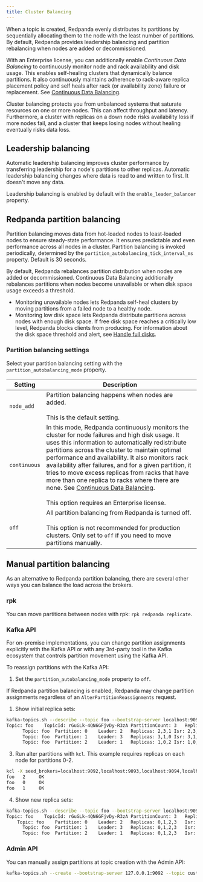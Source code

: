 ```yaml
---
title: Cluster Balancing
---
```


<head>
    <meta name="title" content="Cluster balancing | Redpanda Docs"/>
    <meta name="description" content="For balanced clusters, Redpanda provide leadership balancing and partition balancing. It also supports manual partition balancing with rpk and with the Kafka API and the Admin API."/>
</head>

When a topic is created, Redpanda evenly distributes its partitions by sequentially allocating them to the node with the least number of partitions. By default, Redpanda provides leadership balancing and partition rebalancing when nodes are added or decommissioned. 

With an Enterprise license, you can additionally enable *Continuous Data Balancing* to continuously monitor node and rack availability and disk usage. This enables self-healing clusters that dynamically balance partitions. It also continuously maintains adherence to rack-aware replica placement policy and self heals after rack (or availability zone) failure or replacement. See [Continuous Data Balancing](../continuous-data-balancing).

Cluster balancing protects you from unbalanced systems that saturate resources on one or more nodes. This can affect throughput and latency. Furthermore, a cluster with replicas on a down node risks availability loss if more nodes fail, and a cluster that keeps losing nodes without healing eventually risks data loss.

## Leadership balancing

Automatic leadership balancing improves cluster performance by transferring leadership for a node's partitions to other replicas. Automatic leadership balancing changes where data is read to and written to first. It doesn't move any data.

Leadership balancing is enabled by default with the `enable_leader_balancer` property.

## Redpanda partition balancing

Partition balancing moves data from hot-loaded nodes to least-loaded nodes to ensure steady-state performance. It ensures predictable and even performance across all nodes in a cluster. Partition balancing is invoked periodically, determined by the `partition_autobalancing_tick_interval_ms` property. Default is 30 seconds.

By default, Redpanda rebalances partition distribution when nodes are added or decommissioned. Continuous Data Balancing additionally rebalances partitions when nodes become unavailable or when disk space usage exceeds a threshold. 

* Monitoring unavailable nodes lets Redpanda self-heal clusters by moving partitions from a failed node to a healthy node.
* Monitoring low disk space lets Redpanda distribute partitions across nodes with enough disk space. If free disk space reaches a critically low level, Redpanda blocks clients from producing. For information about the disk space threshold and alert, see [Handle full disks](../disk-utilization/#handle-full-disks).

### Partition balancing settings

Select your partition balancing setting with the `partition_autobalancing_mode` property. 

| Setting      | Description |
| ----------- | ----------- |
| `node_add`      | Partition balancing happens when nodes are added.  <br /><br />This is the default setting.|
| `continuous`   | In this mode, Redpanda continuously monitors the cluster for node failures and high disk usage. It uses this information to automatically redistribute partitions across the cluster to maintain optimal performance and availability. It also monitors rack availability after failures, and for a given partition, it tries to move excess replicas from racks that have more than one replica to racks where there are none. See [Continuous Data Balancing](../continuous-data-balancing).<br /><br />This option requires an Enterprise license.         |
| `off`     | All partition balancing from Redpanda is turned off. <br /><br />This option is not recommended for production clusters. Only set to `off` if you need to move partitions manually.   |

## Manual partition balancing

As an alternative to Redpanda partition balancing, there are several other ways you can balance the load across the brokers.

### rpk

You can move partitions between nodes with rpk: `rpk redpanda replicate`.

### Kafka API

For on-premise implementations, you can change partition assignments explicitly with the Kafka API or with any 3rd-party tool in the Kafka ecosystem that controls partition movement using the Kafka API. 

To reassign partitions with the Kafka API:

1. Set the `partition_autobalancing_mode` property to `off`.

  If Redpanda partition balancing is enabled, Redpanda may change partition assignments regardless of an `AlterPartitionReassignments` request.

1. Show initial replica sets:

  ```bash
  kafka-topics.sh --describe --topic foo --bootstrap-server localhost:9092,localhost:9093,localhost:9094,localhost:9095
  Topic: foo	TopicId: rGuGLk-4QN6GFjvDy-R3zA	PartitionCount: 3	ReplicationFactor: 3	Configs: 
    	Topic: foo	Partition: 0	Leader: 2	Replicas: 2,3,1	Isr: 2,3,1
    	Topic: foo	Partition: 1	Leader: 3	Replicas: 3,1,0	Isr: 3,1,0
	    Topic: foo	Partition: 2	Leader: 1	Replicas: 1,0,2	Isr: 1,0,2
  ```

3. Run alter partitions with `kcl`. This example requires replicas on each node for partitions 0-2.

  ```bash
  kcl -X seed_brokers=localhost:9092,localhost:9093,localhost:9094,localhost:9095 --no-config-file admin partas alter 'foo:0->0,1,2,3;1->0,1,2,3;2->0,1,2,3'
  foo   2     OK    
  foo   0     OK    
  foo   1     OK    
  ```

4. Show new replica sets:

  ```bash
  kafka-topics.sh --describe --topic foo --bootstrap-server localhost:9092,localhost:9093,localhost:9094,localhost:9095
  Topic: foo	TopicId: rGuGLk-4QN6GFjvDy-R3zA	PartitionCount: 3	ReplicationFactor: 4	Configs: 
      Topic: foo	Partition: 0	Leader: 2	Replicas: 0,1,2,3	Isr: 2,3,1,0
	    Topic: foo	Partition: 1	Leader: 3	Replicas: 0,1,2,3	Isr: 3,1,0,2
	    Topic: foo	Partition: 2	Leader: 1	Replicas: 0,1,2,3	Isr: 1,0,2,3
  ```

### Admin API

You can manually assign partitions at topic creation with the Admin API: 

```bash
kafka-topics.sh --create --bootstrap-server 127.0.0.1:9092 --topic custom-assignment --replica-assignment 0:1:2,0:1:2,0:1:2 
```